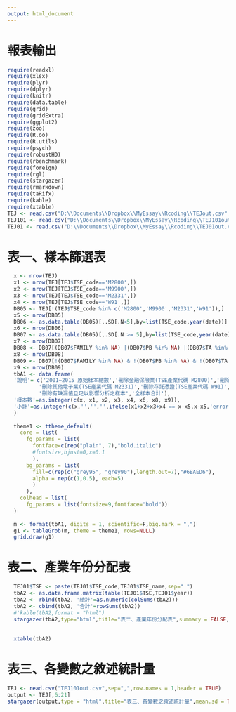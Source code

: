 ```yaml
---
output: html_document
---
```


報表輸出
=============================
```r
require(readxl)
require(xlsx)
require(plyr)
require(dplyr)
require(knitr)
require(data.table)
require(grid)
require(gridExtra)
require(ggplot2)
require(zoo)
require(R.oo)
require(R.utils)
require(psych)
require(robustHD)
require(rbenchmark)
require(foreign)
require(rgl)
require(stargazer)
require(rmarkdown)
require(taRifx)
require(kable)
require(xtable)
TEJ <- read.csv("D:\\Documents\\Dropbox\\MyEssay\\Rcoding\\TEJout.csv", row.names = 1, sep=",", header = TRUE)
TEJ101 <- read.csv("D:\\Documents\\Dropbox\\MyEssay\\Rcoding\\TEJ101out.csv", row.names = 1, sep=",", header = TRUE)
TEJ01 <- read.csv("D:\\Documents\\Dropbox\\MyEssay\\Rcoding\\TEJ01out.csv", row.names = 1, sep=",", header = TRUE)
```

表一、樣本篩選表
=============================
```r
  x <- nrow(TEJ)
  x1 <- nrow(TEJ[TEJ$TSE_code=='M2800',])
  x2 <- nrow(TEJ[TEJ$TSE_code=='M9900',])
  x3 <- nrow(TEJ[TEJ$TSE_code=='M2331',])
  x4 <- nrow(TEJ[TEJ$TSE_code=='W91',])
  DB05 <- TEJ[!(TEJ$TSE_code %in% c('M2800','M9900','M2331','W91')),]
  x5 <- nrow(DB05)
  DB06 <- as.data.table(DB05)[,.SD[.N<5],by=list(TSE_code,year(date))]
  x6 <- nrow(DB06)
  DB07 <- as.data.table(DB05)[,.SD[.N >= 5],by=list(TSE_code,year(date))]
  x7 <- nrow(DB07)
  DB08 <- DB07[(DB07$FAMILY %in% NA) |(DB07$PB %in% NA) |(DB07$TA %in% NA) |(DB07$NetSales %in% c(0,NA)) |(DB07$employee %in% NA)]
  x8 <- nrow(DB08)
  DB09 <- DB07[!(DB07$FAMILY %in% NA) & !(DB07$PB %in% NA) & !(DB07$TA %in% NA) & !(DB07$NetSales %in% c(0,NA)) & !(DB07$employee %in% NA)]
  x9 <- nrow(DB09)
  tbA1 <- data.frame(
  '說明'= c('2001~2015 原始樣本總數','刪除金融保險業(TSE產業代碼 M2800)','刪除其他產業(TSE產業代碼 M9900)',
          '刪除其他電子業(TSE產業代碼 M2331)','刪除存託憑證(TSE產業代碼 W91)','刪除當年度產業內公司家數不足5筆之樣本',
          '刪除有缺漏值且足以影響分析之樣本','全樣本合計'),
  '樣本數'=as.integer(c(x, x1, x2, x3, x4, x6, x8, x9)),
  '小計'=as.integer(c(x,'','','',ifelse(x1+x2+x3+x4 == x-x5,x-x5,'error'),'',x6+x8,ifelse(x5-x6-x8 == x9,x9,'error')))
  )
  
  theme1 <- ttheme_default(
    core = list(
      fg_params = list(
        fontface=c(rep("plain", 7),"bold.italic")
        #fontsize,hjust=0,x=0.1
        ),
      bg_params = list(
        fill=c(rep(c("grey95", "grey90"),length.out=7),"#6BAED6"),
        alpha = rep(c(1,0.5), each=5)
        )
      ),
    colhead = list(
      fg_params = list(fontsize=9,fontface="bold"))
  )
  
  m <- format(tbA1, digits = 1, scientific=F,big.mark = ",")
  g1 <- tableGrob(m, theme = theme1, rows=NULL)
  grid.draw(g1)

```

表二、產業年份分配表
=============================
```r
  TEJ01$TSE <- paste(TEJ01$TSE_code,TEJ01$TSE_name,sep=" ")
  tbA2 <- as.data.frame.matrix(table(TEJ01$TSE,TEJ01$year))
  tbA2 <- rbind(tbA2, '總計'=as.numeric(colSums(tbA2)))
  tbA2 <- cbind(tbA2, '合計'=rowSums(tbA2))
  #'kable(tbA2,format = "html")
  stargazer(tbA2,type="html",title="表二、產業年份分配表",summary = FALSE,column.labels=c("年分"),column.separate=c(16))
  
  
  xtable(tbA2)
```

表三、各變數之敘述統計量
=============================
```r
TEJ <- read.csv("TEJ101out.csv",sep=",",row.names = 1,header = TRUE)
output <- TEJ[,6:21]
stargazer(output,type = "html",title="表三、各變數之敘述統計量",mean.sd = TRUE, median = TRUE,iqr=TRUE,min.max=TRUE,column.labels=c("統計量","樣本個數","平均數","標準差","最小值","最大值"),column.separate=c(1,1,1,1,1,1)) -> star
```




